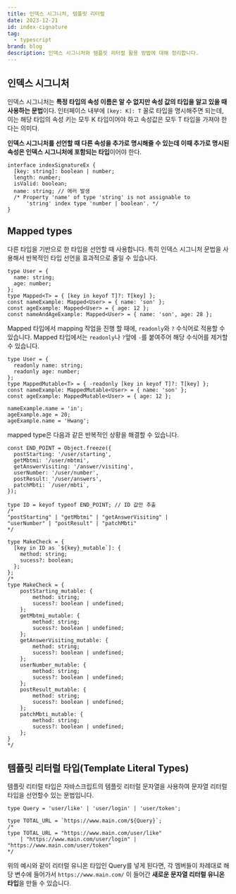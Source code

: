 ```yaml
---
title: 인덱스 시그니처, 템플릿 리터럴
date: 2023-12-21
id: index-cignature
tag:
  - typescript
brand: blog
description: 인덱스 시그니처와 템플릿 리터럴 활용 방법에 대해 정리합니다.
---
```


## 인덱스 시그니처

인덱스 시그니처는 **특정 타입의 속성 이름은 알 수 없지만 속성 값의 타입을 알고 있을 때 사용하는 문법**이다. 인터페이스 내부에 `[key: K]: T` 꼴로 타입을 명시해주면 되는데, 이는 해당 타입의 속성 키는 모두 K 타입이어야 하고 속성값은 모두 T 타입을 가져야 한다는 의미다.

**인덱스 시그니처를 선언할 때 다른 속성을 추가로 명시해줄 수 있는데 이때 추가로 명시된 속성은 인덱스 시그니처에 포함되는 타입**이어야 한다.

```tsx
interface indexSignatureEx {
  [key: string]: boolean | number;
  length: number;
  isValid: boolean;
  name: string; // 에러 발생
  /* Property 'name' of type 'string' is not assignable to 
	  'string' index type 'number | boolean'. */
}
```

## Mapped types

다른 타입을 기반으로 한 타입을 선언할 때 사용합니다. 특히 인덱스 시그니처 문법을 사용해서 반복적인 타입 선언을 효과적으로 줄일 수 있습니다.

```tsx
type User = {
  name: string;
  age: number;
};
type Mapped<T> = { [key in keyof T]?: T[key] };
const nameExample: Mapped<User> = { name: 'son' };
const ageExample: Mapped<User> = { age: 12 };
const nameAndAgeExample: Mapped<User> = { name: 'son', age: 28 };
```

Mapped 타입에서 mapping 작업을 진행 할 때에, `readonly`와 `?` 수식어로 적용할 수 있습니다. Mapped 타입에서는 `readonly`나 `?`앞에 `-`를 붙여주어 해당 수식어를 제거할 수 있습니다.

```tsx
type User = {
  readonly name: string;
  readonly age: number;
};
type MappedMutable<T> = { -readonly [key in keyof T]?: T[key] };
const nameExample: MappedMutable<User> = { name: 'son' };
const ageExample: MappedMutable<User> = { age: 12 };

nameExample.name = 'in';
ageExample.age = 20;
ageExample.name = 'Hwang';
```

mapped type은 다음과 같은 반복적인 상황을 해결할 수 있습니다.

```tsx
const END_POINT = Object.freeze({
  postStarting: '/user/starting',
  getMbtmi: '/user/mbtmi',
  getAnswerVisiting: '/answer/visiting',
  userNumber: '/user/number',
  postResult: '/user/answers',
  patchMbti: `/user/mbti`,
});

type ID = keyof typeof END_POINT; // ID 값만 추출
/*
"postStarting" | "getMbtmi" | "getAnswerVisiting" | 
"userNumber" | "postResult" | "patchMbti"
*/

type MakeCheck = {
  [key in ID as `${key}_mutable`]: {
    method: string;
    sucess?: boolean;
  };
};
/*
type MakeCheck = {
    postStarting_mutable: {
        method: string;
        sucess?: boolean | undefined;
    };
    getMbtmi_mutable: {
        method: string;
        sucess?: boolean | undefined;
    };
    getAnswerVisiting_mutable: {
        method: string;
        sucess?: boolean | undefined;
    };
    userNumber_mutable: {
        method: string;
        sucess?: boolean | undefined;
    };
    postResult_mutable: {
        method: string;
        sucess?: boolean | undefined;
    };
    patchMbti_mutable: {
        method: string;
        sucess?: boolean | undefined;
    };
}
*/
```

## 템플릿 리터럴 타입(Template Literal Types)

템플릿 리터럴 타입은 자바스크립트의 템플릿 리터럴 문자열을 사용하여 문자열 리터럴 타입을 선언할수 있는 문법입니다.

```tsx
type Query = 'user/like' | 'user/login' | 'user/token';

type TOTAL_URL = `https://www.main.com/${Query}`;
/*
type TOTAL_URL = "https://www.main.com/user/like" 
	| "https://www.main.com/user/login" | "https://www.main.com/user/token"
*/
```

위의 예시와 같이 리터럴 유니온 타입인 Query를 넣게 된다면, 각 멤버들이 차례대로 해당 변수에 들어가서 `https://www.main.com/` 이 들어간 **새로운 문자열 리터럴 유니온 타입**을 만들 수 있습니다.
